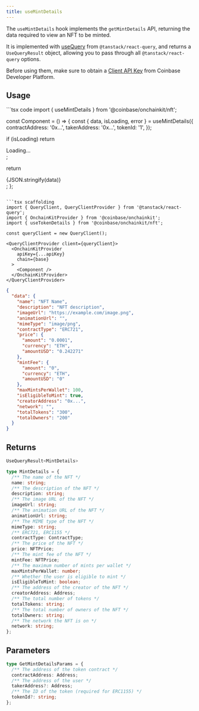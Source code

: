 ```yaml
---
title: useMintDetails
---
```



The `useMintDetails` hook implements the `getMintDetails` API, returning the data required to view an NFT to be minted.

It is implemented with [useQuery](https://tanstack.com/query/latest/docs/framework/react/reference/useQuery) from `@tanstack/react-query`, and returns a `UseQueryResult` object, allowing you to pass through all `@tanstack/react-query` options.

Before using them, make sure to obtain a [Client API Key](https://portal.cdp.coinbase.com/projects/api-keys/client-key) from Coinbase Developer Platform.

## Usage

<CodeGroup>
```tsx code
import { useMintDetails } from '@coinbase/onchainkit/nft';

const Component = () => {
  const { data, isLoading, error } = useMintDetails({
    contractAddress: '0x...',
    takerAddress: '0x...',
    tokenId: '1',
  });

  if (isLoading) return <div>Loading...</div>;
  
  return <div>{JSON.stringify(data)}</div>;
};
```

```tsx scaffolding
import { QueryClient, QueryClientProvider } from '@tanstack/react-query';
import { OnchainKitProvider } from '@coinbase/onchainkit';
import { useTokenDetails } from '@coinbase/onchainkit/nft';

const queryClient = new QueryClient();

<QueryClientProvider client={queryClient}>
  <OnchainKitProvider
    apiKey={...apiKey}
    chain={base}
  >
    <Component />
  </OnchainKitProvider>
</QueryClientProvider>
```


```json return value
{
  "data": {
    "name": "NFT Name",
    "description": "NFT description",
    "imageUrl": "https://example.com/image.png",
    "animationUrl": "",
    "mimeType": "image/png",
    "contractType": "ERC721",
    "price": {
      "amount": "0.0001",
      "currency": "ETH",
      "amountUSD": "0.242271"
    },
    "mintFee": {
      "amount": "0",
      "currency": "ETH",
      "amountUSD": "0"
    },
    "maxMintsPerWallet": 100,
    "isEligibleToMint": true,
    "creatorAddress": "0x...",
    "network": "",
    "totalTokens": "300",
    "totalOwners": "200"
  }
}
```
</CodeGroup>

## Returns

```ts
UseQueryResult<MintDetails>

type MintDetails = {
  /** The name of the NFT */
  name: string;
  /** The description of the NFT */
  description: string;
  /** The image URL of the NFT */
  imageUrl: string;
  /** The animation URL of the NFT */
  animationUrl: string;
  /** The MIME type of the NFT */
  mimeType: string;
  /** ERC721, ERC1155 */
  contractType: ContractType;
  /** The price of the NFT */
  price: NFTPrice;
  /** The mint fee of the NFT */
  mintFee: NFTPrice;
  /** The maximum number of mints per wallet */
  maxMintsPerWallet: number;
  /** Whether the user is eligible to mint */
  isEligibleToMint: boolean;
  /** The address of the creator of the NFT */
  creatorAddress: Address;
  /** The total number of tokens */
  totalTokens: string;
  /** The total number of owners of the NFT */
  totalOwners: string;
  /** The network the NFT is on */
  network: string;
};
```

## Parameters

```ts
type GetMintDetailsParams = {
  /** The address of the token contract */
  contractAddress: Address;
  /** The address of the user */
  takerAddress?: Address;
  /** The ID of the token (required for ERC1155) */
  tokenId?: string;
};
```


